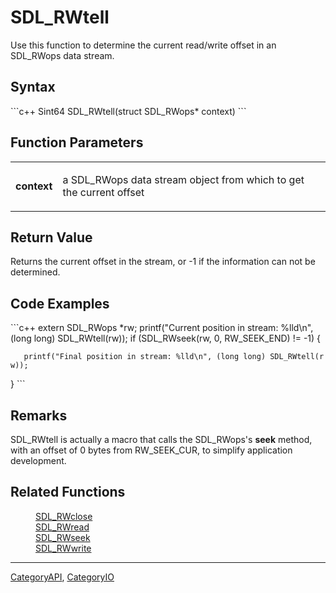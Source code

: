 <!-- pragma section-numbers off -->
<!-- pragma camelcase off -->

= SDL_RWtell =
Use this function to determine the current read/write offset in an SDL_RWops data stream.


== Syntax ==
```c++
Sint64 SDL_RWtell(struct SDL_RWops* context)
```

== Function Parameters ==
{|
|'''context''' 
|a SDL_RWops data stream object from which to get the current offset
|}

== Return Value ==
Returns the current offset in the stream, or -1 if the information can not be determined.

== Code Examples ==
```c++
extern SDL_RWops *rw;
printf("Current position in stream: %lld\n", (long long) SDL_RWtell(rw));
if (SDL_RWseek(rw, 0, RW_SEEK_END) != -1) {
    printf("Final position in stream: %lld\n", (long long) SDL_RWtell(rw));
}
```

== Remarks ==
SDL_RWtell is actually a macro that calls the SDL_RWops's '''seek''' method, with an offset of 0 bytes from RW_SEEK_CUR, to simplify application development.

== Related Functions ==
: [[SDL_RWclose]]
: [[SDL_RWread]]
: [[SDL_RWseek]]
: [[SDL_RWwrite]]

----
[[CategoryAPI]], [[CategoryIO]]
